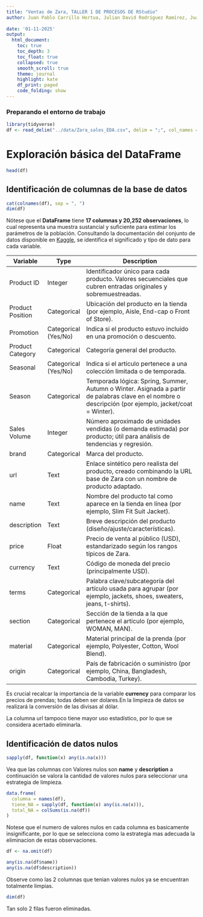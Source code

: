 ```yaml
---
title: "Ventas de Zara, TALLER 1 DE PROCESOS DE RStudio"
author: Juan Pablo Carrillo Hortua, Julian David Rodríguez Ramírez, Juan Esteban Acosta Morales, grupo MAP203
  
date: '01-11-2025'
output: 
  html_document:
    toc: true
    toc_depth: 3
    toc_float: true
    collapsed: true
    smooth_scroll: true
    theme: journal
    highlight: kate
    df_print: paged
    code_folding: show
---
```

### Preparando el entorno de trabajo

```r
library(tidyverse)
df <- read_delim("../data/Zara_sales_EDA.csv", delim = ";", col_names = TRUE)
```

# Exploración básica del **DataFrame**

```r
head(df)
```


## Identificación de columnas de la base de datos

```r
cat(colnames(df), sep = ", ")
dim(df)
```

Nótese que el **DataFrame** tiene **17 columnas y 20,252 observaciones**, lo cual representa una muestra sustancial y suficiente para estimar los parámetros de la población. Consultando la documentación del conjunto de datos disponible en [Kaggle](https://www.kaggle.com/datasets/marixe/zara-sales-for-eda), se identifica el significado y tipo de dato para cada variable.  




\n\n
| Variable        | Type         | Description                                                                                                          |
|-----------------|--------------|----------------------------------------------------------------------------------------------------------------------|
| Product ID      | Integer      | Identificador único para cada producto. Valores secuenciales que cubren entradas originales y sobremuestreadas.     |
| Product Position| Categorical  | Ubicación del producto en la tienda (por ejemplo, Aisle, End-cap o Front of Store).                                  |
| Promotion       | Categorical (Yes/No) | Indica si el producto estuvo incluido en una promoción o descuento.                                 |
| Product Category| Categorical  | Categoría general del producto.                                                                                      |
| Seasonal        | Categorical (Yes/No) | Indica si el artículo pertenece a una colección limitada o de temporada.                            |
| Season          | Categorical  | Temporada lógica: Spring, Summer, Autumn o Winter. Asignada a partir de palabras clave en el nombre o descripción (por ejemplo, jacket/coat = Winter). |
| Sales Volume    | Integer      | Número aproximado de unidades vendidas (o demanda estimada) por producto; útil para análisis de tendencias y regresión. |
| brand           | Categorical  | Marca del producto.                                                                                                 |
| url             | Text         | Enlace sintético pero realista del producto, creado combinando la URL base de Zara con un nombre de producto adaptado. |
| name            | Text         | Nombre del producto tal como aparece en la tienda en línea (por ejemplo, Slim Fit Suit Jacket).                     |
| description     | Text         | Breve descripción del producto (diseño/ajuste/características).                                                     |
| price           | Float        | Precio de venta al público (USD), estandarizado según los rangos típicos de Zara.                                   |
| currency        | Text         | Código de moneda del precio (principalmente USD).                                                                   |
| terms           | Categorical  | Palabra clave/subcategoría del artículo usada para agrupar (por ejemplo, jackets, shoes, sweaters, jeans, t-shirts). |
| section         | Categorical  | Sección de la tienda a la que pertenece el artículo (por ejemplo, WOMAN, MAN).                                      |
| material        | Categorical  | Material principal de la prenda (por ejemplo, Polyester, Cotton, Wool Blend).                                       |
| origin          | Categorical  | País de fabricación o suministro (por ejemplo, China, Bangladesh, Cambodia, Turkey).                                |
\n\n

Es crucial recalcar la importancia de la variable **currency** para comparar los precios de prendas; todas deben ser dolares.En la limpieza de datos se realizará la conversión de las divisas al dólar.
\n\n

La columna url tampoco tiene mayor uso estadístico, por lo que se considera acertado eliminarla.


## Identificación de datos nulos

```r
sapply(df, function(x) any(is.na(x)))
```

Vea que las columnas con Valores nulos son **name** y **description** a continuación se valora la cantidad de valores nulos para seleccionar una estrategia de limpieza.     

```r
data.frame(
  columna = names(df),
  tiene_NA = sapply(df, function(x) any(is.na(x))),
  total_NA = colSums(is.na(df))
)
```

Notese que el numero de valores nulos en cada columna es basicamente insignificante, por lo que se selecciona como la estrategia mas adecuada la eliminacion de estas observaciones.

```r
df <- na.omit(df)

any(is.na(df$name))
any(is.na(df$description))
```

Observe como las 2 columnas que tenian valores nulos ya se encuentran totalmente limpias.

```r
dim(df)

```
Tan solo 2 filas fueron eliminadas.
